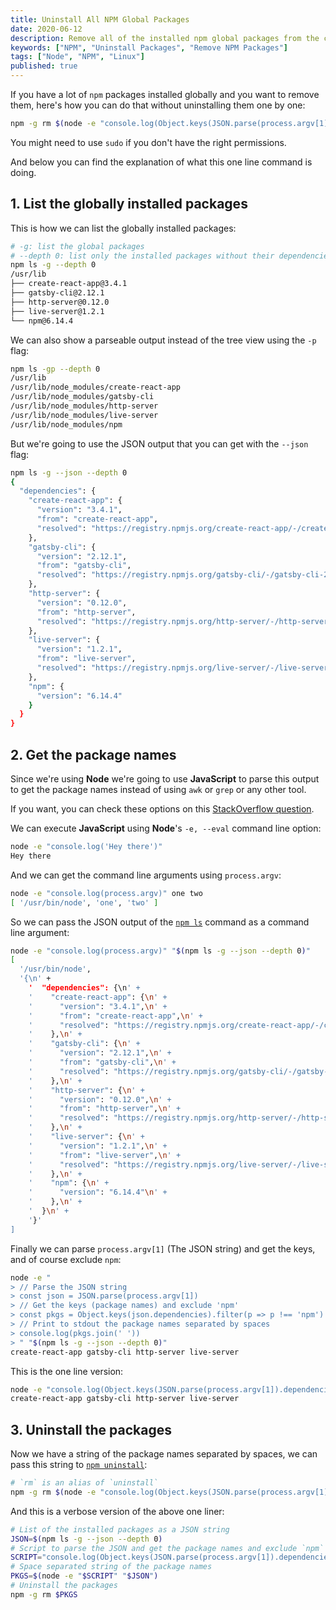 ```yaml
---
title: Uninstall All NPM Global Packages
date: 2020-06-12
description: Remove all of the installed npm global packages from the command line.
keywords: ["NPM", "Uninstall Packages", "Remove NPM Packages"]
tags: ["Node", "NPM", "Linux"]
published: true
---
```


If you have a lot of `npm` packages installed globally and you want to remove them, here's how you can do that without uninstalling them one by one:

```bash {terminal: true}{copy: true}
npm -g rm $(node -e "console.log(Object.keys(JSON.parse(process.argv[1]).dependencies).filter(p => p !== 'npm').join(' '))" "$(npm ls -g --json --depth 0)")
```

You might need to use `sudo` if you don't have the right permissions.

And below you can find the explanation of what this one line command is doing.

## 1. List the globally installed packages

This is how we can list the globally installed packages:

```bash {terminal: true}{promptLines: 1-3}
# -g: list the global packages
# --depth 0: list only the installed packages without their dependencies
npm ls -g --depth 0
/usr/lib
├── create-react-app@3.4.1
├── gatsby-cli@2.12.1
├── http-server@0.12.0
├── live-server@1.2.1
└── npm@6.14.4
```

We can also show a parseable output instead of the tree view using the `-p` flag:

```bash {terminal: true}{promptLines: 1}
npm ls -gp --depth 0
/usr/lib
/usr/lib/node_modules/create-react-app
/usr/lib/node_modules/gatsby-cli
/usr/lib/node_modules/http-server
/usr/lib/node_modules/live-server
/usr/lib/node_modules/npm
```

But we're going to use the JSON output that you can get with the `--json` flag:

```bash {terminal: true}{promptLines: 1}
npm ls -g --json --depth 0
{
  "dependencies": {
    "create-react-app": {
      "version": "3.4.1",
      "from": "create-react-app",
      "resolved": "https://registry.npmjs.org/create-react-app/-/create-react-app-3.4.1.tgz"
    },
    "gatsby-cli": {
      "version": "2.12.1",
      "from": "gatsby-cli",
      "resolved": "https://registry.npmjs.org/gatsby-cli/-/gatsby-cli-2.12.1.tgz"
    },
    "http-server": {
      "version": "0.12.0",
      "from": "http-server",
      "resolved": "https://registry.npmjs.org/http-server/-/http-server-0.12.0.tgz"
    },
    "live-server": {
      "version": "1.2.1",
      "from": "live-server",
      "resolved": "https://registry.npmjs.org/live-server/-/live-server-1.2.1.tgz"
    },
    "npm": {
      "version": "6.14.4"
    }
  }
}
```

## 2. Get the package names

Since we're using **Node** we're going to use **JavaScript** to parse this output to get the package names instead of using `awk` or `grep` or any other tool.

If you want, you can check these options on this [StackOverflow question](https://stackoverflow.com/questions/9283472/command-to-remove-all-npm-modules-globally).

We can execute **JavaScript** using **Node**'s `-e, --eval` command line option:

```bash {terminal: true}{promptLines: 1}
node -e "console.log('Hey there')"
Hey there
```

And we can get the command line arguments using `process.argv`:

```bash {terminal: true}{promptLines: 1}
node -e "console.log(process.argv)" one two
[ '/usr/bin/node', 'one', 'two' ]
```

So we can pass the JSON output of the [`npm ls`](https://docs.npmjs.com/cli/ls) command as a command line argument:

```bash {terminal: true}{promptLines: 1}
node -e "console.log(process.argv)" "$(npm ls -g --json --depth 0)"
[
  '/usr/bin/node',
  '{\n' +
    '  "dependencies": {\n' +
    '    "create-react-app": {\n' +
    '      "version": "3.4.1",\n' +
    '      "from": "create-react-app",\n' +
    '      "resolved": "https://registry.npmjs.org/create-react-app/-/create-react-app-3.4.1.tgz"\n' +
    '    },\n' +
    '    "gatsby-cli": {\n' +
    '      "version": "2.12.1",\n' +
    '      "from": "gatsby-cli",\n' +
    '      "resolved": "https://registry.npmjs.org/gatsby-cli/-/gatsby-cli-2.12.1.tgz"\n' +
    '    },\n' +
    '    "http-server": {\n' +
    '      "version": "0.12.0",\n' +
    '      "from": "http-server",\n' +
    '      "resolved": "https://registry.npmjs.org/http-server/-/http-server-0.12.0.tgz"\n' +
    '    },\n' +
    '    "live-server": {\n' +
    '      "version": "1.2.1",\n' +
    '      "from": "live-server",\n' +
    '      "resolved": "https://registry.npmjs.org/live-server/-/live-server-1.2.1.tgz"\n' +
    '    },\n' +
    '    "npm": {\n' +
    '      "version": "6.14.4"\n' +
    '    },\n' +
    '  }\n' +
    '}'
]
```

Finally we can parse `process.argv[1]` (The JSON string) and get the keys, and of course exclude `npm`:

```bash {terminal: true}{promptLines: 1}
node -e "
> // Parse the JSON string
> const json = JSON.parse(process.argv[1])
> // Get the keys (package names) and exclude 'npm'
> const pkgs = Object.keys(json.dependencies).filter(p => p !== 'npm')
> // Print to stdout the package names separated by spaces
> console.log(pkgs.join(' '))
> " "$(npm ls -g --json --depth 0)"
create-react-app gatsby-cli http-server live-server
```

This is the one line version:

```bash {terminal: true}{promptLines: 1}
node -e "console.log(Object.keys(JSON.parse(process.argv[1]).dependencies).filter(p => p !== 'npm').join(' '))" "$(npm ls -g --json --depth 0)"
create-react-app gatsby-cli http-server live-server
```

## 3. Uninstall the packages

Now we have a string of the package names separated by spaces, we can pass this string to [`npm uninstall`](https://docs.npmjs.com/cli/uninstall):

```bash {terminal: true}{copy: true}
# `rm` is an alias of `uninstall`
npm -g rm $(node -e "console.log(Object.keys(JSON.parse(process.argv[1]).dependencies).filter(p => p !== 'npm').join(' '))" "$(npm ls -g --json --depth 0)")
```

And this is a verbose version of the above one liner:

```bash {terminal: true}{copy: true}
# List of the installed packages as a JSON string
JSON=$(npm ls -g --json --depth 0)
# Script to parse the JSON and get the package names and exclude `npm`
SCRIPT="console.log(Object.keys(JSON.parse(process.argv[1]).dependencies).filter(p => p !== 'npm').join(' '))"
# Space separated string of the package names
PKGS=$(node -e "$SCRIPT" "$JSON")
# Uninstall the packages
npm -g rm $PKGS
```
